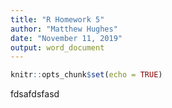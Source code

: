 ```yaml
---
title: "R Homework 5"
author: "Matthew Hughes"
date: "November 11, 2019"
output: word_document
---
```


```r
knitr::opts_chunk$set(echo = TRUE)
```

fdsafdsfasd